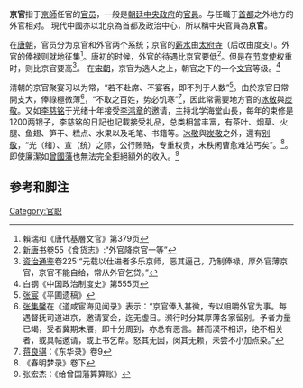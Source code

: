 {{about|中央京城官|用敵軍屍骨造丘|京觀}}

'''京官'''指于[[京師|京師]]任官的[[官员|官员]]，一般是[[朝廷|朝廷]][[中央政府|中央政府]]的[[官員|官員]]。与任職于[[首都|首都]]之外地方的外官相对。
現代中國亦以北京為首都及政治中心，所以稱中央官員為'''京官'''。

在[[唐朝|唐朝]]，官员分为京官和外官两个系统；京官的[[薪水|薪水]]由[[太府寺|太府寺]]（后改由度支）。外官的俸禄则就地征集<ref>賴瑞和《唐代基層文官》第379页</ref>。唐初的时候，外官的待遇比京官要低<ref>[[新唐书|新唐书]]卷55《食货志》:“外官降京官一等”</ref>。但是在[[节度使|节度使]]权重时，则比京官要高<ref>[[资治通鉴|资治通鉴]]卷225:“元载以仕进者多乐京师，恶其逼己，乃制俸禄，厚外官薄京官，京官不能自给，常从外官乞贷。”</ref>。
在[[宋朝|宋朝]]，京官为选人之上，朝官之下的一个[[文官|文官]]等级。<ref>白钢《中国政治制度史》第555页</ref>

清朝的京官聚宴习以为常，“若不赴席、不宴客，即不列于人数”<ref>[[张宸|张宸]]《平圃遗稿》</ref>。由於京官日常開支大，俸祿極微薄<ref>[[张集馨|张集馨]]在《道咸宦海见闻录》表示：“京官俸入甚微，专以咀嚼外官为事。每遇督抚司道进京，邀请宴会，迄无虚日。濒行时分其厚薄各家留别。予者力量已竭，受者冀期未餍，即十分周到，亦总有恶言。甚而漠不相识，绝不相关者，或具帖邀请，或上书乞帮。怒其无因，闵其无赖，未尝不小加点染。”</ref>，“不取之百姓，势必饥寒”<ref>[[蒋良骐|蒋良骐]]：《东华录》卷9</ref>，因此常需要地方官的[[冰敬|冰敬]]與[[炭敬|炭敬]]。又如[[李慈铭|李慈铭]]于光绪十年接受[[李鸿章|李鸿章]]的邀请，主持北学海堂山長，每年的束修是1200两银子，李慈铭的日記也記載接受礼品，总类相當丰富，有茶叶、烟草、火腿、鱼翅、笋干、糕点、水果以及毛笔、书籍等。[[冰敬|冰敬]]與[[炭敬|炭敬]]之外，還有[[别敬|别敬]]，“光（绪）、宣（统）之际，公行贿赂，专重权贵，末秩闲曹愈难沾丐矣”。<ref>《春明梦录》卷下</ref>。即使廉潔如[[曾國藩|曾國藩]]也無法完全拒絕額外的收入。<ref>张宏杰：《给曾国藩算算账》</ref>

==参考和脚注==
{{reflist|2}}
[[Category:官职|Category:官职]]